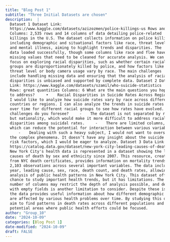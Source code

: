 ```yaml
---
title: "Blog Post 1"
subtitle: "Three Initial Datasets are chosen"
description:  |
  Dataset 1 Dataset Link:
  https://www.kaggle.com/datasets/azizozmen/police-killings-us Rows and
  Columns: 2,535 rows and 14 columns of data detailing police-related
  killings in the U.S. The dataset collects information on police killings,
  including demographic and situational factors like race, threat level,
  and mental illness, aiming to highlight trends and disparities. The
  data loaded successfully, though some columns like race and flee have
  missing values that need to be cleaned for accurate analysis. We can
  focus on exploring racial disparities, such as whether certain racial
  groups are disproportionately killed by police, and how factors like
  threat level or body camera usage vary by race. The main challenges
  include handling missing data and ensuring that the analysis of racial
  disparities is unbiased and supported by complete data. Dataset 2 Dataset
  Link: https://www.kaggle.com/datasets/szamil/who-suicide-statistics
  Rows: great quantities Columns: 6 What are the main questions you hope
  to address?     •    Racial Disparities in Suicide Rates Across Regions
  I would like to analyze how suicide rates vary by race across different
  countries or regions. I can also analyze the trends in suicide rates
  over time for different racial groups to see how rates have evolved. What
  challenges do you foresee?     ⁃    The dataset is not separated by race,
  but nationality, which would make it more difficult to address racial
  disparities among suicidal rates.     ⁃    There are limited columns,
  which can reduce the potential for interaction between various variables.
      ⁃    Dealing with such a heavy subject, I would not want to oversimplify
  the complex phenomena. It doesn’t have any insight about the suicide
  risk factors, which I would be eager to analyze. Dataset 3 Data Link:
  https://catalog.data.gov/dataset/new-york-city-leading-causes-of-death/resource/845a3736-6ce4-46da-a82d-8a5f9add81f1
  New York City's health data is represented in a dataset showing the leading
  causes of death by sex and ethnicity since 2007. This resource, created
  from NYC death certificates, provides information on mortality trends with
  2,103 observations across several important variables. The data includes
  year, leading cause, sex, race, death count, and death rates, allowing for
  analysis of public health patterns in New York City. This dataset offers a
  chance to study important health trends, but it has limitations. The small
  number of columns may restrict the depth of analysis possible, and dealing
  with empty fields is another limitation to consider. Despite these issues,
  the data provides useful information about how different demographic groups
  are affected by various health problems over time. By studying this data, we
  aim to find patterns in death rates across different populations and identify
  potential areas where public health efforts could be focused.
author: "Group_10"
date: "2024-10-09"
categories: [Blog Post 1]
date-modified: "2024-10-09"
draft: FALSE
---
```


